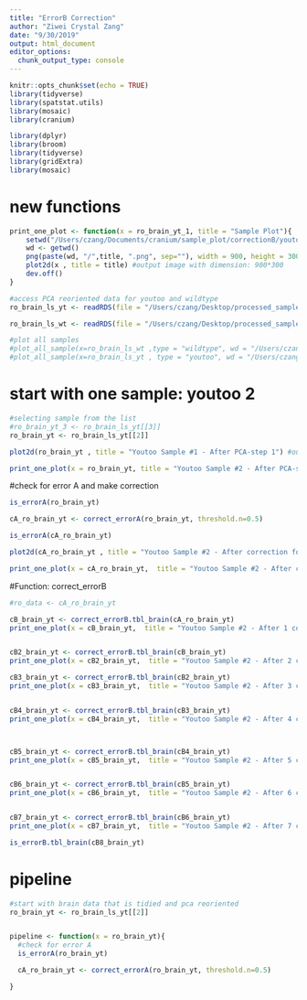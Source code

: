```yaml
---
title: "ErrorB Correction"
author: "Ziwei Crystal Zang"
date: "9/30/2019"
output: html_document
editor_options: 
  chunk_output_type: console
---
```


```r
knitr::opts_chunk$set(echo = TRUE)
library(tidyverse)
library(spatstat.utils)
library(mosaic)
library(cranium)

library(dplyr)
library(broom)
library(tidyverse)
library(gridExtra)
library(mosaic)
```

# new functions
```r
print_one_plot <- function(x = ro_brain_yt_1, title = "Sample Plot"){
    setwd("/Users/czang/Documents/cranium/sample_plot/correctionB/youtoo_2")
    wd <- getwd()
    png(paste(wd, "/",title, ".png", sep=""), width = 900, height = 300)
    plot2d(x , title = title) #output image with dimension: 900*300
    dev.off()
}   
```


```r
#access PCA reoriented data for youtoo and wildtype
ro_brain_ls_yt <- readRDS(file = "/Users/czang/Desktop/processed_sample/ro_brain_ls_yt.rds") 

ro_brain_ls_wt <- readRDS(file = "/Users/czang/Desktop/processed_sample/ro_brain_ls_wt.rds")

#plot all samples 
#plot_all_sample(x=ro_brain_ls_wt ,type = "wildtype", wd = "/Users/czang/Documents/cranium/")
#plot_all_sample(x=ro_brain_ls_yt , type = "youtoo", wd = "/Users/czang/Documents/cranium/")
```

# start with one sample: youtoo 2
```r
#selecting sample from the list
#ro_brain_yt_3 <- ro_brain_ls_yt[[3]]
ro_brain_yt <- ro_brain_ls_yt[[2]]

plot2d(ro_brain_yt , title = "Youtoo Sample #1 - After PCA-step 1") #output image with dimension: 900*300

print_one_plot(x = ro_brain_yt, title = "Youtoo Sample #2 - After PCA-step 1")
```

#check for error A and make correction
```r
is_errorA(ro_brain_yt)

cA_ro_brain_yt <- correct_errorA(ro_brain_yt, threshold.n=0.5)

is_errorA(cA_ro_brain_yt)

plot2d(cA_ro_brain_yt , title = "Youtoo Sample #2 - After correction for errorA-step 2") #output image with dimension: 900*300

print_one_plot(x = cA_ro_brain_yt,  title = "Youtoo Sample #2 - After correction for errorA-step 2")
```

#Function: correct_errorB
```r
#ro_data <- cA_ro_brain_yt

cB_brain_yt <- correct_errorB.tbl_brain(cA_ro_brain_yt)
print_one_plot(x = cB_brain_yt,  title = "Youtoo Sample #2 - After 1 correction for errorB-step 3")


cB2_brain_yt <- correct_errorB.tbl_brain(cB_brain_yt)
print_one_plot(x = cB2_brain_yt,  title = "Youtoo Sample #2 - After 2 corrections for errorB-step 4")

cB3_brain_yt <- correct_errorB.tbl_brain(cB2_brain_yt)
print_one_plot(x = cB3_brain_yt,  title = "Youtoo Sample #2 - After 3 corrections for errorB-step 5")


cB4_brain_yt <- correct_errorB.tbl_brain(cB3_brain_yt)
print_one_plot(x = cB4_brain_yt,  title = "Youtoo Sample #2 - After 4 corrections for errorB-step 6")



cB5_brain_yt <- correct_errorB.tbl_brain(cB4_brain_yt)
print_one_plot(x = cB5_brain_yt,  title = "Youtoo Sample #2 - After 5 corrections for errorB-step 7")


cB6_brain_yt <- correct_errorB.tbl_brain(cB5_brain_yt)
print_one_plot(x = cB6_brain_yt,  title = "Youtoo Sample #2 - After 6 corrections for errorB-step 8")


cB7_brain_yt <- correct_errorB.tbl_brain(cB6_brain_yt)
print_one_plot(x = cB7_brain_yt,  title = "Youtoo Sample #2 - After 7 corrections for errorB-step 9")

is_errorB.tbl_brain(cB8_brain_yt)
```


# pipeline
```r
#start with brain data that is tidied and pca reoriented
ro_brain_yt <- ro_brain_ls_yt[[2]]


pipeline <- function(x = ro_brain_yt){
  #check for error A
  is_errorA(ro_brain_yt)

  cA_ro_brain_yt <- correct_errorA(ro_brain_yt, threshold.n=0.5)

}
```


